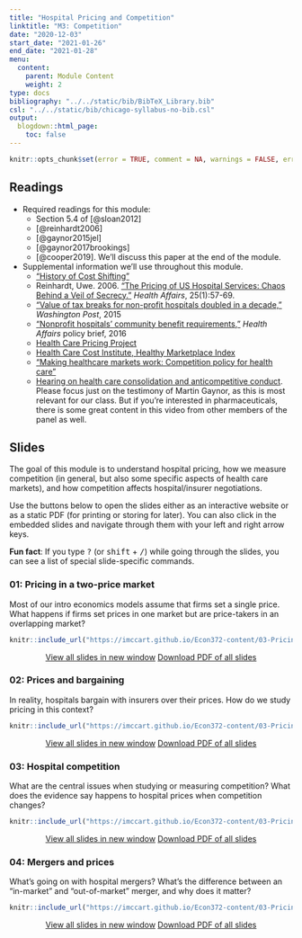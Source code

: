 ```yaml
---
title: "Hospital Pricing and Competition"
linktitle: "M3: Competition"
date: "2020-12-03"
start_date: "2021-01-26"
end_date: "2021-01-28"
menu:
  content:
    parent: Module Content
    weight: 2
type: docs
bibliography: "../../static/bib/BibTeX_Library.bib"
csl: "../../static/bib/chicago-syllabus-no-bib.csl"
output:
  blogdown::html_page:
    toc: false
---
```


```r
knitr::opts_chunk$set(error = TRUE, comment = NA, warnings = FALSE, errors = FALSE, messages = FALSE, tidy = FALSE, echo = FALSE)
```

## Readings

- <i class="fas fa-book"></i> Required readings for this module:
    - Section 5.4 of [@sloan2012]
    - [@reinhardt2006]
    - [@gaynor2015jel]
    - [@gaynor2017brookings]
    - [@cooper2019]. We'll discuss this paper at the end of the module.
- <i class="fas fa-external-link-square-alt"></i> Supplemental information we'll use throughout this module.
    - ["History of Cost Shifting"](https://theincidentaleconomist.com/wordpress/hospital-cost-shifting-brief-history-and-possible-future/)
    - Reinhardt, Uwe. 2006. ["The Pricing of US Hospital Services: Chaos Behind a Veil of Secrecy."](https://www.healthaffairs.org/doi/full/10.1377/hlthaff.25.1.57) *Health Affairs*, 25(1):57-69.
    - ["Value of tax breaks for non-profit hospitals doubled in a decade,"](https://www.washingtonpost.com/national/health-science/value-of-tax-breaks-for-nonprofit-hospitals-doubled-in-a-decade/2015/06/17/4162c640-1450-11e5-9ddc-e3353542100c_story.html) *Washington Post*, 2015
    - ["Nonprofit hospitals' community benefit requirements,"](https://www.washingtonpost.com/national/health-science/value-of-tax-breaks-for-nonprofit-hospitals-doubled-in-a-decade/2015/06/17/4162c640-1450-11e5-9ddc-e3353542100c_story.html) *Health Affairs* policy brief, 2016
    - [Health Care Pricing Project](https://healthcarepricingproject.org/)
    - [Health Care Cost Institute, Healthy Marketplace Index](https://healthcostinstitute.org/research/hmi-interactive)
    - ["Making healthcare markets work: Competition policy for health care"](https://www.brookings.edu/research/making-health-care-markets-work-competition-policy-for-health-care/)
    - [Hearing on health care consolidation and anticompetitive conduct](https://www.youtube.com/watch?v=c2rLy4FWn_g). Please focus just on the testimony of Martin Gaynor, as this is most relevant for our class. But if you're interested in pharmaceuticals, there is some great content in this video from other members of the panel as well.
    




## Slides

The goal of this module is to understand hospital pricing, how we measure competition (in general, but also some specific aspects of health care markets), and how competition affects hospital/insurer negotiations.

Use the buttons below to open the slides either as an interactive website or as a static PDF (for printing or storing for later). You can also click in the embedded slides and navigate through them with your left and right arrow keys.

:::fyi
**Fun fact**: If you type <kbd>?</kbd> (or <kbd>shift</kbd> + <kbd>/</kbd>) while going through the slides, you can see a list of special slide-specific commands.
:::

### 01: Pricing in a two-price market

Most of our intro economics models assume that firms set a single price. What happens if firms set prices in one market but are price-takers in an overlapping market?

<center>

```r
knitr::include_url("https://imccart.github.io/Econ372-content/03-Pricing/03-comp1.html")
```


<p><a class="btn btn-primary btn-lg" target="_blank" href="https://imccart.github.io/Econ372-content/03-Pricing/03-comp1.html"><i class="fas fa-external-link-alt"></i> View all slides in new window</a> <a class="btn btn-primary btn-lg" target="_blank" href="https://imccart.github.io/Econ372-content/03-Pricing/03-comp1.pdf" role="button"><i class="far fa-file-pdf"></i> Download PDF of all slides</a></p>

</center>


### 02: Prices and bargaining

In reality, hospitals bargain with insurers over their prices. How do we study pricing in this context?

<center>

```r
knitr::include_url("https://imccart.github.io/Econ372-content/03-Pricing/03-comp2.html")
```


<p><a class="btn btn-primary btn-lg" target="_blank" href="https://imccart.github.io/Econ372-content/03-Pricing/03-comp2.html"><i class="fas fa-external-link-alt"></i> View all slides in new window</a> <a class="btn btn-primary btn-lg" target="_blank" href="https://imccart.github.io/Econ372-content/03-Pricing/03-comp2.pdf" role="button"><i class="far fa-file-pdf"></i> Download PDF of all slides</a></p>

</center>


### 03: Hospital competition

What are the central issues when studying or measuring competition? What does the evidence say happens to hospital prices when competition changes?

<center>

```r
knitr::include_url("https://imccart.github.io/Econ372-content/03-Pricing/03-comp3.html")
```


<p><a class="btn btn-primary btn-lg" target="_blank" href="https://imccart.github.io/Econ372-content/03-Pricing/03-comp3.html"><i class="fas fa-external-link-alt"></i> View all slides in new window</a> <a class="btn btn-primary btn-lg" target="_blank" href="https://imccart.github.io/Econ372-content/03-Pricing/03-comp3.pdf" role="button"><i class="far fa-file-pdf"></i> Download PDF of all slides</a></p>

</center>


### 04: Mergers and prices

What's going on with hospital mergers? What's the difference between an "in-market" and "out-of-market" merger, and why does it matter?

<center>

```r
knitr::include_url("https://imccart.github.io/Econ372-content/03-Pricing/03-comp4.html")
```


<p><a class="btn btn-primary btn-lg" target="_blank" href="https://imccart.github.io/Econ372-content/03-Pricing/03-comp4.html"><i class="fas fa-external-link-alt"></i> View all slides in new window</a> <a class="btn btn-primary btn-lg" target="_blank" href="https://imccart.github.io/Econ372-content/03-Pricing/03-comp4.pdf" role="button"><i class="far fa-file-pdf"></i> Download PDF of all slides</a></p>

</center>
